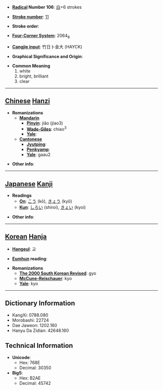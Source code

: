 * '''[[Wiktionary:Chinese radical index| Radical]] Number 106''': [[Wiktionary:Chinese radical index 白|白]]+6 strokes

* '''[[Wiktionary:Chinese total strokes index|Stroke number]]''': [[Wiktionary:Chinese total strokes index 11|11]]

* '''Stroke order''': 

* '''[[Wiktionary:Chinese four corner index|Four-Corner System]]''': 2064<sub>8</sub>

* '''[[Wiktionary:Chinese Cangjie index|Cangjie input]]''': 竹日卜金大 (HAYCK)

* '''Graphical Significance and Origin''': 

* '''Common Meaning'''
*#white
*# bright, brilliant
*# clear


----

== [[Chinese]] [[Hanzi]] ==

* '''Romanizations'''
** '''[[Mandarin]]'''
*** '''[[Pinyin]]''': jiǎo (jiao3)
*** '''[[Wade-Giles]]''': chiao<sup>3</sup>
*** '''[[Yale]]''': 
** '''[[Cantonese]]'''
*** '''[[Jyutping]]''':
*** '''[[Penkyamp]]''': 
*** '''[[Yale]]''': gaau2

* '''Other info''': 

----

== [[Japanese]] [[Kanji]] ==

* '''Readings'''
** '''[[On]]''': [[こう]] (kō), [[きょう]] (kyō)
** '''[[Kun]]''': [[しろい]] (shiroi), [[きょい]] (kyoi)

* '''Other info''':  

----

== [[Korean]] [[Hanja]] ==

* '''[[Hangeul]]''': 교

* '''[[Eumhun]] reading''': 

* '''Romanizations'''
** '''[[The 2000 South Korean Revised Romanization|The 2000 South Korean Revised]]''': gyo
** '''[[McCune-Reischauer]]''': kyo
** '''[[Yale]]''': kyo

----

== Dictionary Information ==

* KangXi: 0788.080
* Morobashi: 22724
* Dae Jaweon: 1202.160
* Hanyu Da Zidian: 42648.160

== Technical Information ==

* '''Unicode''':
** Hex: 768E
** Decimal: 30350
* '''Big5''':
** Hex: B2AE
** Decimal: 45742